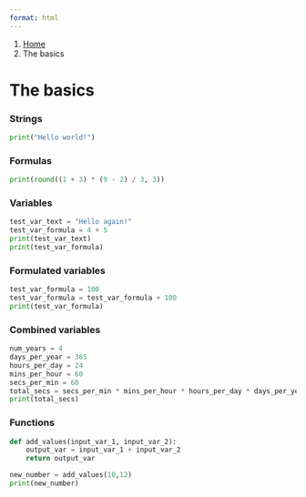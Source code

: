 ```yaml
---
format: html
---
```


<nav class="govuk-breadcrumbs" aria-label="Breadcrumb">
 <ol class="govuk-breadcrumbs__list">
  <li class="govuk-breadcrumbs__list-item">
   <a class="govuk-breadcrumbs__link" href="index.qmd">Home</a>
  </li>
  <li class="govuk-breadcrumbs__list-item">
   <span aria-current="page">The basics</span>
  </li>
 </ol>
</nav>

<h1 class="govuk-heading-xl govuk-!-margin-top-6 govuk-!-margin-bottom-6">The basics</h1>

<div class="govuk-body govuk-!-margin-bottom-6">
 <h3 class="govuk-heading-m">Strings</h3>
```python
print("Hello world!")
```
</div>

<div class="govuk-body govuk-!-margin-bottom-6">
 <h3 class="govuk-heading-m">Formulas</h3>
```python
print(round((1 + 3) * (9 - 2) / 3, 3))
```
</div>

<div class="govuk-body govuk-!-margin-bottom-6">
 <h3 class="govuk-heading-m">Variables</h3>
```python
test_var_text = "Hello again!"
test_var_formula = 4 + 5
print(test_var_text)
print(test_var_formula)
```
</div>

<div class="govuk-body govuk-!-margin-bottom-6">
 <h3 class="govuk-heading-m">Formulated variables</h3>
```python
test_var_formula = 100
test_var_formula = test_var_formula + 100
print(test_var_formula)
```
</div>

<div class="govuk-body govuk-!-margin-bottom-6">
 <h3 class="govuk-heading-m">Combined variables</h3>
```python
num_years = 4
days_per_year = 365 
hours_per_day = 24
mins_per_hour = 60
secs_per_min = 60
total_secs = secs_per_min * mins_per_hour * hours_per_day * days_per_year * num_years
print(total_secs)
```
</div>

<div class="govuk-body govuk-!-margin-bottom-6">
 <h3 class="govuk-heading-m">Functions</h3>
```python
def add_values(input_var_1, input_var_2):
    output_var = input_var_1 + input_var_2
    return output_var

new_number = add_values(10,12)
print(new_number)
```
</div>
